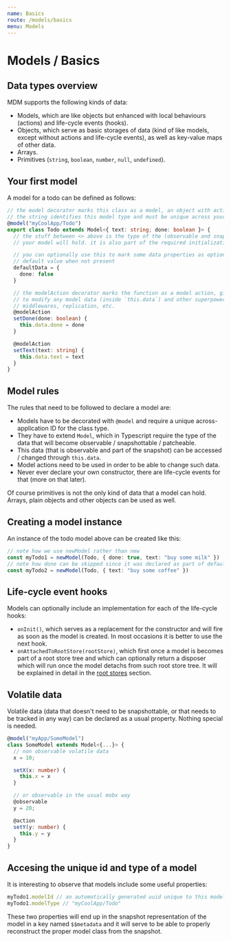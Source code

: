 ```yaml
---
name: Basics
route: /models/basics
menu: Models
---
```


# Models / Basics

## Data types overview

MDM supports the following kinds of data:

- Models, which are like objects but enhanced with local behaviours (actions) and life-cycle events (hooks).
- Objects, which serve as basic storages of data (kind of like models, except without actions and life-cycle events), as well as key-value maps of other data.
- Arrays.
- Primitives (`string`, `boolean`, `number`, `null`, `undefined`).

## Your first model

A model for a todo can be defined as follows:

```ts
// the model decorator marks this class as a model, an object with actions, etc.
// the string identifies this model type and must be unique across your whole application
@model("myCoolApp/Todo")
export class Todo extends Model<{ text: string; done: boolean }> {
  // the stuff between <> above is the type of the (observable and snapshottable) data
  // your model will hold. it is also part of the required initialization data of the model

  // you can optionally use this to mark some data properties as optional and give them a
  // default value when not present
  defaultData = {
    done: false
  }

  // the modelAction decorator marks the function as a model action, giving it access
  // to modify any model data (inside `this.data`) and other superpowers such as action
  // middlewares, replication, etc.
  @modelAction
  setDone(done: boolean) {
    this.data.done = done
  }

  @modelAction
  setText(text: string) {
    this.data.text = text
  }
}
```

## Model rules

The rules that need to be followed to declare a model are:

- Models have to be decorated with `@model` and require a unique across-application ID for the class type.
- They have to extend `Model`, which in Typescript require the type of the data that will become observable / snapshottable / patcheable.
- This data (that is observable and part of the snapshot) can be accessed / changed through `this.data`.
- Model actions need to be used in order to be able to change such data.
- Never ever declare your own constructor, there are life-cycle events for that (more on that later).

Of course primitives is not the only kind of data that a model can hold. Arrays, plain objects and other objects can be used as well.

## Creating a model instance

An instance of the todo model above can be created like this:

```ts
// note how we use newModel rather than new
const myTodo1 = newModel(Todo, { done: true, text: "buy some milk" })
// note how done can be skipped since it was declared as part of defaultData
const myTodo2 = newModel(Todo, { text: "buy some coffee" })
```

## Life-cycle event hooks

Models can optionally include an implementation for each of the life-cycle hooks:

- `onInit()`, which serves as a replacement for the constructor and will fire as soon as the model is created.
  In most occasions it is better to use the next hook.
- `onAttachedToRootStore(rootStore)`, which first once a model is becomes part of a root store tree and which can optionally return a disposer which will run once the model detachs from such root store tree.
  It will be explained in detail in the [root stores](./rootStores) section.

## Volatile data

Volatile data (data that doesn't need to be snapshottable, or that needs to be tracked in any way) can be declared as a usual property. Nothing special is needed.

```ts
@model("myApp/SomeModel")
class SomeModel extends Model<{...}> {
  // non observable volatile data
  x = 10;

  setX(x: number) {
    this.x = x
  }

  // or observable in the usual mobx way
  @observable
  y = 20;

  @action
  setY(y: number) {
    this.y = y
  }
}
```

## Accesing the unique id and type of a model

It is interesting to observe that models include some useful properties:

```ts
myTodo1.modelId // an automatically generated uuid unique to this model instance
myTodo1.modelType // "myCoolApp/Todo"
```

These two properties will end up in the snapshot representation of the model in a key named `$$metadata` and it will serve to be able to properly reconstruct the proper model class from the snapshot.
